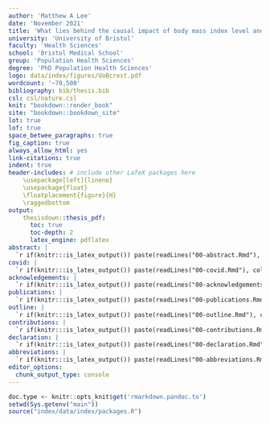 ```yaml
---
author: 'Matthew A Lee'
date: 'November 2021'
title: 'What lies behind the causal impact of body mass index level and change on human health? Added value from complementary study design and deep metabolomic phenotyping.'
university: 'University of Bristol'
faculty: 'Health Sciences'
school: 'Bristol Medical School'
group: 'Population Health Sciences'
degree: 'PhD Population Health Sciences'
logo: data/index/figures/UoBcrest.pdf
wordcount: '~70,500'
bibliography: bib/thesis.bib
csl: csl/nature.csl
knit: "bookdown::render_book"
site: "bookdown::bookdown_site"
lot: true
lof: true
space_betwee_paragraphs: true
fig_caption: true
always_allow_html: yes
link-citations: true
indent: true
header-includes: # include other LaTeX packages here
    \usepackage[left]{lineno}
    \usepackage{float}
    \floatplacement{figure}{H}
    \raggedbottom 
output: 
    thesisdown::thesis_pdf: 
      toc: true
      toc-depth: 2
      latex_engine: pdflatex
abstract: |
  `r if(knitr:::is_latex_output()) paste(readLines("00-abstract.Rmd"), collapse = '\n  ')`
covid: |
  `r if(knitr:::is_latex_output()) paste(readLines("00-covid.Rmd"), collapse = '\n  ')`
acknowledgements: |
  `r if(knitr:::is_latex_output()) paste(readLines("00-acknowledgements.Rmd"), collapse = '\n  ')`
publications: |
  `r if(knitr:::is_latex_output()) paste(readLines("00-publications.Rmd"), collapse = '\n  ')`
outline: |
  `r if(knitr:::is_latex_output()) paste(readLines("00-outline.Rmd"), collapse = '\n  ')`
contributions: |
  `r if(knitr:::is_latex_output()) paste(readLines("00-contributions.Rmd"), collapse = '\n  ')`
declaration: |
  `r if(knitr:::is_latex_output()) paste(readLines("00-declaration.Rmd"), collapse = '\n  ')`
abbreviations: |
  `r if(knitr:::is_latex_output()) paste(readLines("00-abbreviations.Rmd"), collapse = '\n  ')`
editor_options: 
  chunk_output_type: console
---
```


```r
doc.type <- knitr::opts_knit$get('rmarkdown.pandoc.to')
setwd(Sys.getenv("main"))
source("index/data/index/packages.R")
```

